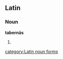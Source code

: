 ==Latin==
===Noun===
'''tabernās''' {{f}}
# {{inflection of|taberna#Latin|taberna|acc|p}}

[[category:Latin noun forms]]